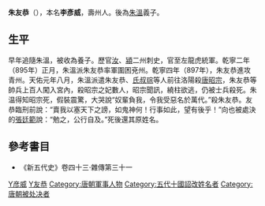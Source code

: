 '''朱友恭'''（{{bd|?||?||}}），本名'''李彥威'''，壽州人。後為[[朱溫|朱溫]]義子。

==生平==
早年追隨朱溫，被收為養子。歷官[[汝州|汝]]、[[潁州|潁]]二州刺史，官至左龍虎統軍。乾寧二年（895年）正月，朱溫派朱友恭率軍圍困兗州。乾寧四年（897年），朱友恭進攻青州。天佑元年八月，朱溫派遣朱友恭、[[氏叔琮|氏叔琮]]等人前往洛陽殺[[唐昭宗|唐昭宗]]，朱友恭等帥兵上百人闖入宮內，殺昭宗之妃數人，昭宗聞訊，繞柱欲逃，仍被士兵殺死。朱温得知昭宗死，假裝震驚，大哭說“奴輩負我，令我受惡名於萬代。”殺朱友恭。友恭臨刑前說：“賣我以塞天下之謗，如鬼神何！行事如此，望有後乎！”向也被處決的[[張廷範|張廷範]]說：“勉之，公行自及。”死後還其原姓名。

==參考書目==
{{refbegin}}
* 《新五代史》卷四十三·雜傳第三十一
{{refend}}

{{DEFAULTSORT:Z朱友恭}}
[[Category:李姓|Y彦威]]
[[Category:朱姓|Y友恭]]
[[Category:唐朝軍事人物|Category:唐朝軍事人物]]
[[Category:五代十國詔改姓名者|Category:五代十國詔改姓名者]]
[[Category:唐朝被处决者|Category:唐朝被处决者]]